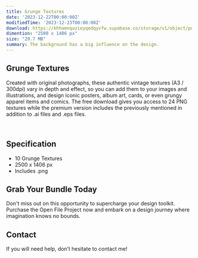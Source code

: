 ```yaml
---
title: Grunge Textures
date: '2023-12-22T00:00:00Z'
modifiedTime: '2023-12-23T00:00:00Z'
download: https://khhamnquzieyqedqyvfw.supabase.co/storage/v1/object/public/Assets/grunge-texture/Grunge%20Textures.zip
dimention: "2500 x 1406 px"
size: "29.7 MB"
summary: The background has a big influence on the design.
---
```


## Grunge Textures

Created with original photographs, these authentic vintage textures (A3 / 300dpi) vary in depth and effect, so you can add them to your images and illustrations, and design iconic posters, album art, cards, or even grungy apparel items and comics. The free download gives you access to 24 PNG textures while the premium version includes the previously mentioned in addition to .ai files and .eps files.

<Image
  src='https://khhamnquzieyqedqyvfw.supabase.co/storage/v1/object/public/Assets/grunge-texture/01.png'
  width={1280}
  height={720}
  alt=''
/>
<Image
  src='https://khhamnquzieyqedqyvfw.supabase.co/storage/v1/object/public/Assets/grunge-texture/02.png'
  width={1280}
  height={720}
  alt=''
/>
<Image
  src='https://khhamnquzieyqedqyvfw.supabase.co/storage/v1/object/public/Assets/grunge-texture/03.png'
  width={1280}
  height={720}
  alt=''
/>
<Image
  src='https://khhamnquzieyqedqyvfw.supabase.co/storage/v1/object/public/Assets/grunge-texture/04.png'
  width={1280}
  height={720}
  alt=''
/>
<Image
  src='https://khhamnquzieyqedqyvfw.supabase.co/storage/v1/object/public/Assets/grunge-texture/05.png'
  width={1280}
  height={720}
  alt=''
/>
<Image
  src='https://khhamnquzieyqedqyvfw.supabase.co/storage/v1/object/public/Assets/grunge-texture/06.png'
  width={1280}
  height={720}
  alt=''
/>
<Image
  src='https://khhamnquzieyqedqyvfw.supabase.co/storage/v1/object/public/Assets/grunge-texture/07.png'
  width={1280}
  height={720}
  alt=''
/>
<Image
  src='https://khhamnquzieyqedqyvfw.supabase.co/storage/v1/object/public/Assets/grunge-texture/08.png'
  width={1280}
  height={720}
  alt=''
/>
 <Image
  src='https://khhamnquzieyqedqyvfw.supabase.co/storage/v1/object/public/Assets/grunge-texture/09.png'
  width={1280}
  height={720}
  alt=''
/>
<Image
  src='https://khhamnquzieyqedqyvfw.supabase.co/storage/v1/object/public/Assets/grunge-texture/10.png'
  width={1280}
  height={720}
  alt=''
/>

## Specification

- 10 Grunge Textures
- 2500 x 1406 px
- Includes .png


## Grab Your Bundle Today

Don't miss out on this opportunity to supercharge your design toolkit. Purchase the Open File Project now and embark on a design journey where imagination knows no bounds.

## Contact

If you will need help, don’t hesitate to contact me!
